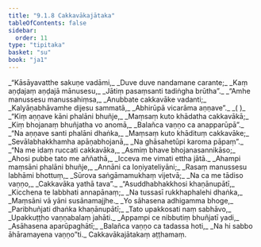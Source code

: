 ```yaml
---
title: "9.1.8 Cakkavākajātaka"
tableOfContents: false
sidebar:
  order: 11
type: "tipitaka"
basket: "su"
book: "ja1"
---
```



<DynamicBreadcrumb />

<Division number="69" book="ja1" bookNo="22" page="366">

<Paragraph number="1856" type="verses" book="ja1">
_“Kāsāyavatthe sakuṇe vadāmi,_  
_Duve duve nandamane carante;_  
_Kaṃ aṇḍajaṃ aṇḍajā mānusesu,_  
_Jātiṃ pasaṃsanti tadiṅgha brūtha”._  

</Paragraph>

</Division>
<Division number="70" book="ja1" bookNo="22" page="366">

<Paragraph number="1857" type="verses" book="ja1">
_“Amhe manussesu manussahiṃsa,_  
_Anubbate cakkavāke vadanti;_  
_Kalyāṇabhāvamhe dijesu sammatā,_  
_Abhirūpā vicarāma aṇṇave”._  
_( )_  

</Paragraph>

</Division>
<Division number="71" book="ja1" bookNo="22" page="366">

<Paragraph number="1858" type="verses" book="ja1">
_“Kiṃ aṇṇave kāni phalāni bhuñje,_  
_Maṃsaṃ kuto khādatha cakkavākā;_  
_Kiṃ bhojanaṃ bhuñjatha vo anomā,_  
_Balañca vaṇṇo ca anapparūpā”._  

</Paragraph>

</Division>
<Division number="72" book="ja1" bookNo="22" page="367">

<Paragraph number="1859" type="verses" book="ja1">
_“Na aṇṇave santi phalāni dhaṅka,_  
_Maṃsaṃ kuto khādituṃ cakkavāke;_  
_Sevālabhakkhamha apāṇabhojanā,_  
_Na ghāsahetūpi karoma pāpaṃ”._  

</Paragraph>

</Division>
<Division number="73" book="ja1" bookNo="22" page="367">

<Paragraph number="1860" type="verses" book="ja1">
_“Na me idaṃ ruccati cakkavāka,_  
_Asmiṃ bhave bhojanasannikāso;_  
_Ahosi pubbe tato me aññathā,_  
_Icceva me vimati ettha jātā._  

</Paragraph>

</Division>
<Division number="74" book="ja1" bookNo="22" page="367">

<Paragraph number="1861" type="verses" book="ja1">
_Ahampi maṃsāni phalāni bhuñje,_  
_Annāni ca loṇiyateliyāni;_  
_Rasaṃ manussesu labhāmi bhottuṃ,_  
_Sūrova saṅgāmamukhaṃ vijetvā;_  
_Na ca me tādiso vaṇṇo,_  
_Cakkavāka yathā tava”._  

</Paragraph>

</Division>
<Division number="75" book="ja1" bookNo="22" page="367">

<Paragraph number="1862" type="verses" book="ja1">
_“Asuddhabhakkhosi khaṇānupātī,_  
_Kicchena te labbhati annapānaṃ;_  
_Na tussasī rukkhaphalehi dhaṅka,_  
_Maṃsāni vā yāni susānamajjhe._  

</Paragraph>

</Division>
<Division number="76" book="ja1" bookNo="22" page="367">

<Paragraph number="1863" type="verses" book="ja1">
_Yo sāhasena adhigamma bhoge,_  
_Paribhuñjati dhaṅka khaṇānupātī;_  
_Tato upakkosati naṃ sabhāvo,_  
_Upakkuṭṭho vaṇṇabalaṃ jahāti._  

</Paragraph>

</Division>
<Division number="77" book="ja1" bookNo="22" page="367">

<Paragraph number="1864" type="verses" book="ja1">
_Appampi ce nibbutiṃ bhuñjatī yadi,_  
_Asāhasena aparūpaghātī;_  
_Balañca vaṇṇo ca tadassa hoti,_  
_Na hi sabbo āhāramayena vaṇṇo”ti._  


</Paragraph>
</Division>

<Paragraph number="1865" type="center" book="ja1">
Cakkavākajātakaṃ aṭṭhamaṃ.
</Paragraph>